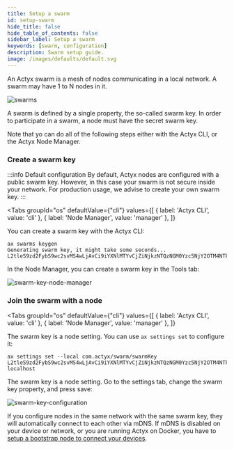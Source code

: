 ```yaml
---
title: Setup a swarm
id: setup-swarm
hide_title: false
hide_table_of_contents: false
sidebar_label: Setup a swarm
keywords: [swarm, configuration]
description: Swarm setup guide.
image: /images/defaults/default.svg
---
```



An Actyx swarm is a mesh of nodes communicating in a local network. A swarm may have 1 to N nodes in it.

![swarms](/images/how-to/swarms/swarms.svg)

A swarm is defined by a single property, the so-called swarm key.
In order to participate in a swarm, a node must have the secret swarm key.

Note that yo can do all of the following steps either with the Actyx CLI, or the Actyx Node Manager.

### Create a swarm key

:::info Default configuration
By default, Actyx nodes are configured with a public swarm key.
However, in this case your swarm is not secure inside your network.
For production usage, we advise to create your own swarm key.
:::

<Tabs
  groupId="os"
  defaultValue={"cli"}
  values={[
    { label: 'Actyx CLI', value: 'cli' },
    { label: 'Node Manager', value: 'manager' },
  ]}
>


<TabItem value="cli">


You can create a swarm key with the Actyx CLI:

```text
ax swarms keygen
Generating swarm key, it might take some seconds...
L2tleS9zd2FybS9wc2svMS4wLjAvCi9iYXNlMTYvCjZiNjkzNTQzNGM0Yzc5NjY2OTM4NTkzMjM0Njg0MTY5MzA3NzQ1NmU0MjVhMzk2ZDU3NmE3OTRmNTIzMTc3NTk=
```

</TabItem>
<TabItem value="manager">


In the Node Manager, you can create a swarm key in the Tools tab:

![swarm-key-node-manager](../../../static/images/node-manager/swarm-key.png)

</TabItem>
</Tabs>


### Join the swarm with a node

<Tabs
  groupId="os"
  defaultValue={"cli"}
  values={[
    { label: 'Actyx CLI', value: 'cli' },
    { label: 'Node Manager', value: 'manager' },
  ]}
>


<TabItem value="cli">


The swarm key is a node setting. You can use `ax settings set` to configure it:

```text
ax settings set --local com.actyx/swarm/swarmKey L2tleS9zd2FybS9wc2svMS4wLjAvCi9iYXNlMTYvCjZiNjkzNTQzNGM0Yzc5NjY2OTM4NTkzMjM0Njg0MTY5MzA3NzQ1NmU0MjVhMzk2ZDU3NmE3OTRmNTIzMTc3NTk= localhost
```

</TabItem>
<TabItem value="manager">


The swarm key is a node setting. Go to the settings tab, change the swarm key property, and press save:

![swarm-key-configuration](../../../static/images/how-to/swarms/swarm-key-configuration.png)

</TabItem>
</Tabs>


If you configure nodes in the same network with the same swarm key, they will automatically connect to each other via mDNS.
If mDNS is disabled on your device or network, or you are running Actyx on Docker, you have to [setup a bootstrap node to connect your devices](setup-bootstrap-node.mdx).

<!-- TODO write peer discovery
For more information on how nodes discover and connect to each other, please check out our conceptual guide on peer discovery.
-->
